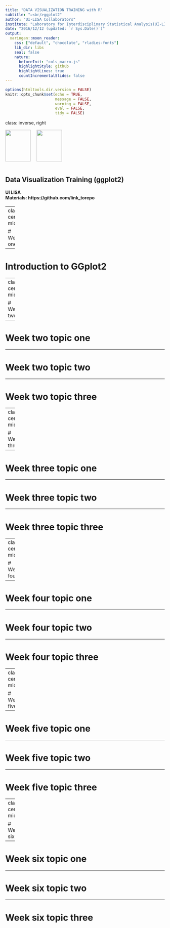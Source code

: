 ```yaml
---
title: "DATA VISUALIZATION TRAINING with R"
subtitle: "⚔<br/>ggplot2"
author: "UI-LISA Collaborators"
institute: "Laboratory for Interdisciplinary Statistical Analysis(UI-LISA), Department of Statistics,University of Ibadan"
date: "2016/12/12 (updated: `r Sys.Date()`)"
output:
  xaringan::moon_reader:
    css: ["default", "chocolate", "rladies-fonts"]
    lib_dir: libs
    seal: false
    nature:
      beforeInit: "cols_macro.js"
      highlightStyle: github
      highlightLines: true
      countIncrementalSlides: false
---
```




```r
options(htmltools.dir.version = FALSE)
knitr::opts_chunk$set(echo = TRUE, 
                      message = FALSE,	
                      warning = FALSE,
                      eval = FALSE,
                      tidy = FALSE)
```

class: inverse, right

<div style="text-align: left">
<img style="float: center; margin: 0px 15px 15px 0px;" src="picture/UI.png" width="80" height="100"/>
<img style="float: center; margin: 0px 15px 15px 0px;" src="picture/UI_LISA.jpg" width="80" height="100"/>
</div>

## Data Visualization Training (ggplot2)

#### UI LISA<br> Materials: https://github.com/link_torepo


---
class: center, middle

# Week one

---

# Introduction to GGplot2

---
class: center, middle

# Week two

---

# Week two topic one

---

# Week two topic two

---

# Week two topic three

---
class: center, middle

# Week three

---

# Week three topic one

---

# Week three topic two

---

# Week three topic three


---
class: center, middle

# Week four

---

# Week four topic one

---

# Week four topic two

---

# Week four topic three

---
class: center, middle

# Week five

---

# Week five topic one

---

# Week five topic two

---

# Week five topic three



---
class: center, middle

# Week six

---

# Week six topic one

---

# Week six topic two

---

# Week six topic three










